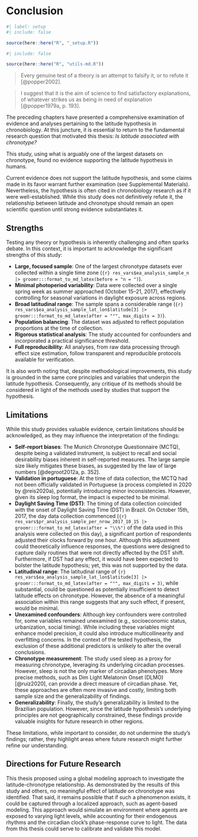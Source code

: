 <!-- %:::% .common h1 begin %:::% -->
# Conclusion {#sec-conclusion}
<!-- %:::% .common h1 end %:::% -->

```r
#| label: setup
#| include: false

source(here::here("R", "_setup.R"))
```

```r
#| include: false

source(here::here("R", "utils-md.R"))
```

::: {.content-visible when-format="html"}
> Every genuine test of a theory is an attempt to falsify it, or to refute it [@popper2002].

> I suggest that it is the aim of science to find satisfactory explanations, of whatever strikes us as being in need of explanation [@popper1979a, p. 193].
:::

::: {.content-visible when-format="pdf"}
```{=latex}
\epigraph{Every genuine test of a theory is an attempt to falsify it, or to refute it.}{--- \textcite{popper2002}}
\vspace*{-1\baselineskip}
\epigraph{I suggest that it is the aim of science to find satisfactory explanations, of whatever strikes us as being in need of explanation.}{--- \textcite[193]{popper1979a}}
% \vspace*{1\baselineskip}
```
:::

The preceding chapters have presented a comprehensive examination of evidence and analyses pertaining to the latitude hypothesis in chronobiology. At this juncture, it is essential to return to the fundamental research question that motivated this thesis: *Is latitude associated with chronotype?*

This study, using what is arguably one of the largest datasets on chronotype, found no evidence supporting the latitude hypothesis in humans.

Current evidence does not support the latitude hypothesis, and some claims made in its favor warrant further examination (see Supplemental Materials). Nevertheless, the hypothesis is often cited in chronobiology research as if it were well-established. While this study does not definitively refute it, the relationship between latitude and chronotype should remain an open scientific question until strong evidence substantiates it.

## Strengths

Testing any theory or hypothesis is inherently challenging and often sparks debate. In this context, it is important to acknowledge the significant strengths of this study:

- **Large, focused sample**: One of the largest chronotype datasets ever collected within a single time zone (`{r} res_vars$ea_analysis_sample_n |> groomr:::format_to_md_latex(before = "n = ")`).
- **Minimal photoperiod variability**: Data were collected over a single spring week as summer approached (October 15–21, 2017), effectively controlling for seasonal variations in daylight exposure across regions.
- **Broad latitudinal range**: The sample spans a considerable range (`{r} res_vars$ea_analysis_sample_lat_lon$latitude[3] |> groomr:::format_to_md_latex(after = "°", max_digits = 3)`).
- **Population balancing**: The dataset was adjusted to reflect population proportions at the time of collection.
- **Rigorous statistical analysis**: The study accounted for confounders and incorporated a practical significance threshold.
- **Full reproducibility**: All analyses, from raw data processing through effect size estimation, follow transparent and reproducible protocols available for verification.

It is also worth noting that, despite methodological improvements, this study is grounded in the same core principles and variables that underpin the latitude hypothesis. Consequently, any critique of its methods should be considered in light of the methods used by studies that support the hypothesis.

## Limitations

While this study provides valuable evidence, certain limitations should be acknowledged, as they may influence the interpretation of the findings:

- **Self-report biases**: The Munich Chronotype Questionnaire (MCTQ), despite being a validated instrument, is subject to recall and social desirability biases inherent in self-reported measures. The large sample size likely mitigates these biases, as suggested by the law of large numbers [@degroot2012a, p. 352].
- **Validation in portuguese**: At the time of data collection, the MCTQ had not been officially validated in Portuguese (a process completed in 2020 by @reis2020a), potentially introducing minor inconsistencies. However, given its sleep log format, the impact is expected to be minimal.
- **Daylight Saving Time (DST)**: The timing of data collection coincided with the onset of Daylight Saving Time (DST) in Brazil. On October 15th, 2017, the day data collection commenced (`{r} res_vars$pr_analysis_sample_per_nrow_2017_10_15 |> groomr:::format_to_md_latex(after = "\\%")` of the data used in this analysis were collected on this day), a significant portion of respondents adjusted their clocks forward by one hour. Although this adjustment could theoretically influence responses, the questions were designed to capture daily routines that were not directly affected by the DST shift. Furthermore, if DST had any effect, it would have been expected to bolster the latitude hypothesis; yet, this was not supported by the data.
- **Latitudinal range**: The latitudinal range of `{r} res_vars$ea_analysis_sample_lat_lon$latitude[3] |> groomr:::format_to_md_latex(after = "°", max_digits = 3)`, while substantial, could be questioned as potentially insufficient to detect latitude effects on chronotype. However, the absence of a meaningful association within this range suggests that any such effect, if present, would be minimal.
- **Unexamined confounders**: Although key confounders were controlled for, some variables remained unexamined (e.g., socioeconomic status, urbanization, social timing). While including these variables might enhance model precision, it could also introduce multicollinearity and overfitting concerns. In the context of the tested hypothesis, the exclusion of these additional predictors is unlikely to alter the overall conclusions.
- **Chronotype measurement**: The study used sleep as a proxy for measuring chronotype, leveraging its underlying circadian processes. However, sleep is not the only marker of circadian phenotypes. More precise methods, such as Dim Light Melatonin Onset (DLMO) [@ruiz2020], can provide a direct measure of circadian phase. Yet, these approaches are often more invasive and costly, limiting both sample size and the generalizability of findings.
- **Generalizability**: Finally, the study's generalizability is limited to the Brazilian population. However, since the latitude hypothesis's underlying principles are not geographically constrained, these findings provide valuable insights for future research in other regions.

These limitations, while important to consider, do not undermine the study’s findings; rather, they highlight areas where future research might further refine our understanding.

## Directions for Future Research

This thesis proposed using a global modeling approach to investigate the latitude-chronotype relationship. As demonstrated by the results of this study and others, no meaningful effect of latitude on chronotype was identified. That said, it remains possible that if such a phenomenon exists, it could be captured through a localized approach, such as agent-based modeling. This approach would simulate an environment where agents are exposed to varying light levels, while accounting for their endogenous rhythms and the circadian clock's phase-response curve to light. The data from this thesis could serve to calibrate and validate this model.

<!-- textual end -->

```{=latex}
\postextual

\begingroup
\renewcommand{\baselinestretch}{1}
\setcounter{footnote}{0}
\renewcommand{\thefootnote}{\fnsymbol{footnote}}
\printbibliography[heading=bibheading]
\endgroup

\tocskipone
\tocprintchapternonum
\addcontentsline{toc}{chapter}{\newbibname}
```
